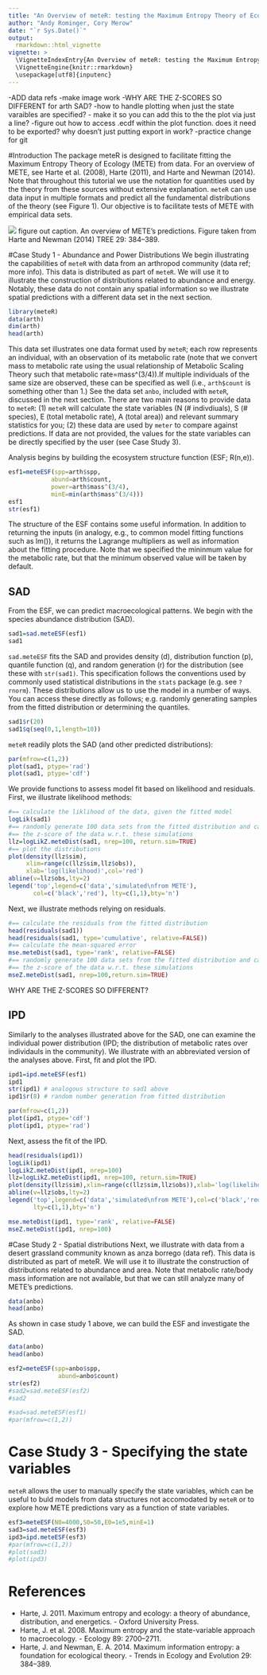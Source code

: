 ```yaml
---
title: "An Overview of meteR: testing the Maximum Entropy Theory of Ecology"
author: "Andy Rominger, Cory Merow"
date: "`r Sys.Date()`"
output: 
  rmarkdown::html_vignette
vignette: >
  \VignetteIndexEntry{An Overview of meteR: testing the Maximum Entropy Theory of Ecology}
  \VignetteEngine{knitr::rmarkdown}
  \usepackage[utf8]{inputenc}
---
```

<!-- For more details on using R Markdown see <http://rmarkdown.rstudio.com>. 
#TO DO
ADD TOC
FIX latex
-->

-ADD data refs
-make image work
-WHY ARE THE Z-SCORES SO DIFFERENT for arth SAD?
-how to handle plotting when just the state varaibles are specified? - make it so you can add this to the the plot via just a line?
-figure out how to access .ecdf within the plot function. does it need to be exported? why doesn't just putting export in work?
-practice change for git

<!--========================================================================-->
#Introduction
The package meteR is designed to facilitate fitting the Maximum Entropy Theory of Ecology (METE) from data. For an overview of METE, see Harte et al. (2008), Harte (2011), and Harte and Newman (2014). Note that throughout this tutorial we use the notation for quantities used by the theory from these sources without extensive explanation. `meteR` can use data input in multiple formats and predict all the fundamental distributions of the theory (see Figure 1). Our objective is to facilitate tests of METE with empirical data sets. 

![](/Users/ctg/Dropbox/METE/meteR/vignettes/METE_Fig.png) figure out caption. An overview of METE's predictions. Figure taken from Harte and Newman (2014) TREE 29: 384–389.

<!--========================================================================-->
#Case Study 1 - Abundance and Power Distributions
We begin illustrating the capabilities of `meteR` with data from an arthropod community (data ref; more info). This data is distributed as part of `meteR`. We will use it to illustrate the construction of distributions related to abundance and energy. Notably, these data do not contain any spatial information so we illustrate spatial predictions with a different data set in the next section.

```r
library(meteR)
data(arth)
dim(arth)
head(arth)
```
This data set illustrates one data format used by `meteR`; each row represents an individual, with an observation of its metabolic rate (note that we convert mass to metabolic rate using the usual relationship of Metabolic Scaling Theory such that metabolic rate=mass^(3/4)).If multiple individuals of the same size are observed, these can be specified as well (i.e., `arth$count` is something other than 1.) See the data set `anbo`, included with  `meteR`, discussed in the next section. There are two main reasons to provide data to `meteR`: (1) `meteR` will calculate the state variables (N (# indivdiuals), S (# species), E (total metabolic rate), A (total area)) and relevant summary statistics for you; (2) these data are used by `meter` to compare against predictions. If data are not provided, the values for the state variables can be directly specified by the user (see Case Study 3).

Analysis begins by building the ecosystem structure function (ESF; R(n,e)). 
```r
esf1=meteESF(spp=arth$spp,
            abund=arth$count,
            power=arth$mass^(3/4),
            minE=min(arth$mass^(3/4)))
esf1
str(esf1)
```
The structure of the ESF contains some useful information. In addition to returning the inputs (in analogy, e.g., to common model fitting functions such as lm()), it returns the Lagrange multipliers as well as information about the fitting procedure. Note that we specified the mininmum value for the metabolic rate, but that the minimum observed value will be taken by default. <!-- explain mine? -->
<!-- To fit the model, `meteESF` uses...explain the algorithm briefly and when it should work -->

## SAD
From the ESF, we can predict macroecological patterns. We begin with the species abundance distribution (SAD).
```r
sad1=sad.meteESF(esf1)
sad1
```
`sad.meteESF` fits the SAD and provides density (d), distribution function (p), quantile function (q), and random generation (r) for the distribution (see these with `str(sad1)`. This specification follows the conventions used by commonly used statistical distributions in the `stats` package (e.g. see `?rnorm`). These distributions allow us to use the model in a number of ways. You can access these directly as follows; e.g. randomly generating samples from the fitted distribution or determining the quantiles.
```r
sad1$r(20)
sad1$q(seq(0,1,length=10))
```
`meteR` readily plots the SAD (and other predicted distributions):
```r
par(mfrow=c(1,2))
plot(sad1, ptype='rad')
plot(sad1, ptype='cdf')
```

We provide functions to assess model fit based on likelihood and residuals. First, we illustrate likelihood methods:

```r
#== calculate the liklihood of the data, given the fitted model
logLik(sad1)
#== randomly generate 100 data sets from the fitted distribution and calculate
#== the z-score of the data w.r.t. these simulations
llz=logLikZ.meteDist(sad1, nrep=100, return.sim=TRUE)
#== plot the distributions
plot(density(llz$sim),
     xlim=range(c(llz$sim,llz$obs)),
     xlab='log(likelihood)',col='red')
abline(v=llz$obs,lty=2)
legend('top',legend=c('data','simulated\nfrom METE'),
       col=c('black','red'), lty=c(1,1),bty='n') 
```

Next, we illustrate methods relying on residuals.

```r
#== calculate the residuals from the fitted distribution
head(residuals(sad1))
head(residuals(sad1, type='cumulative', relative=FALSE))
#== calculate the mean-squared error
mse.meteDist(sad1, type='rank', relative=FALSE)
#== randomly generate 100 data sets from the fitted distribution and calculate
#== the z-score of the data w.r.t. these simulations
mseZ.meteDist(sad1, nrep=100,return.sim=TRUE)

```
WHY ARE THE Z-SCORES SO DIFFERENT?

## IPD

Similarly to the analyses illustrated above for the SAD, one can examine the individual power distribution (IPD; the distribution of metabolic rates over individauls in the community). We illustrate with an abbreviated version of the analyses above. First, fit and plot the IPD.

```r
ipd1=ipd.meteESF(esf1)
ipd1
str(ipd1) # analogous structure to sad1 above
ipd1$r(8) # random number generation from fitted distribution

par(mfrow=c(1,2))
plot(ipd1, ptype='cdf')
plot(ipd1, ptype='rad')
```

Next, assess the fit of the IPD.

```r
head(residuals(ipd1))
logLik(ipd1)
logLikZ.meteDist(ipd1, nrep=100)
llz=logLikZ.meteDist(ipd1, nrep=100, return.sim=TRUE)
plot(density(llz$sim),xlim=range(c(llz$sim,llz$obs)),xlab='log(likelihood)',col='red')
abline(v=llz$obs,lty=2)
legend('top',legend=c('data','simulated\nfrom METE'),col=c('black','red'),
       lty=c(1,1),bty='n') 

mse.meteDist(ipd1, type='rank', relative=FALSE)
mseZ.meteDist(ipd1, nrep=100)
```

<!--discuss residuals vs. likelihoods. arth ipd is supported by residauls z but not liklihood. -->


<!--========================================================================-->
#Case Study 2 - Spatial distributions
Next, we illustrate with data from a desert grassland community known as anza 
borrego (data ref). This data is distributed as part of meteR. We will use it to 
illustrate the construction of distributions related to abundance and area. Note that metabolic rate/body mass information are not available, but that we can still analyze many of METE's predictions. 
```r
data(anbo)
head(anbo)
```
As shown in case study 1 above, we can build the ESF and investigate the SAD.
```r
data(anbo)
head(anbo)

esf2=meteESF(spp=anbo$spp,
              abund=anbo$count)
str(esf2)
#sad2=sad.meteESF(esf2)
#sad2
```
```r
#sad=sad.meteESF(esf1)
#par(mfrow=c(1,2))

```

<!--========================================================================-->
# Case Study 3 - Specifying the state variables
`meteR` allows the user to manually specify the state variables, which can be useful to buld models from data structures not accomodated by `meteR` or to explore how METE predictions vary as a function of state variables.

```r
esf3=meteESF(N0=4000,S0=50,E0=1e5,minE=1)
sad3=sad.meteESF(esf3)
ipd3=ipd.meteESF(esf3)
#par(mfrow=c(1,2))
#plot(sad3)
#plot(ipd3)
```

<!--========================================================================-->

# References
* Harte, J. 2011. Maximum entropy and ecology: a theory of abundance, distribution, and energetics. - Oxford University Press.
* Harte, J. et al. 2008. Maximum entropy and the state-variable approach to macroecology. - Ecology 89: 2700–2711.
* Harte, J. and Newman, E. A. 2014. Maximum information entropy: a foundation for ecological theory. - Trends in Ecology and Evolution 29: 384–389.







